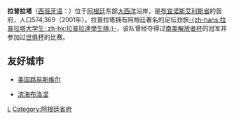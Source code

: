 {{coord|34|56|S|57|57|W|display=title}}
{{Otheruses}}
{{Infobox Settlement
| name = La Plata
| image_skyline = 
| imagesize = 250px
| image_caption = 
| image_flag = 
| image_shield = 
| pushpin_map = Argentina
| pushpin_label_position = 
| pushpin_mapsize = 150
| subdivision_type = 國家
| subdivision_name = {{ARG}}
| subdivision_type1 = 省
| subdivision_name1 =[[File:Bandera_de_la_Provincia_de_Buenos_Aires.svg|24px]] [[布宜诺斯艾利斯省|布宜诺斯艾利斯省]]
| subdivision_type2 = 
| subdivision_name2 = 
| elevation_m = 
| elevation_ft = 
| area_total_km2 = 
| population_as_of = 2001年
| population_total = 574,369
| population_density_km2 = 
| timezone = 
| utc_offset = 
| timezone_DST = 
| utc_offset_DST = 
| latd = 34
| latm = 56
| lats = 
| latNS = S
| longd = 57
| longm = 57
| longs = 
| longEW = W
| website =  
}}
'''拉普拉塔'''（[[西班牙语|西班牙语]]：'''{{lang|es|La Plata}}'''）位于[[阿根廷|阿根廷]]东部[[大西洋|大西洋]]沿岸，是[[布宜诺斯艾利斯省|布宜诺斯艾利斯省]]的首府，人口574,369（2001年）。拉普拉塔拥有阿根廷著名的足坛劲旅[[拉普拉塔大学生|-{zh-hans:拉普拉塔大学生; zh-hk:拉普拉達學生隊;}-]]，该队曾经夺得过[[南美解放者杯|南美解放者杯]]的冠军并参加过[[世俱杯|世俱杯]]的比赛。

{{Infobox Weather
|single_line= Yes
|metric_first = Yes
|location = La Plata (1981-1990)
|Jan_Hi_°C = 29.4
|Feb_Hi_°C = 27.8
|Mar_Hi_°C = 25.4
|Apr_Hi_°C = 21.8
|May_Hi_°C = 17.8
|Jun_Hi_°C = 14.4
|Jul_Hi_°C = 14.0
|Aug_Hi_°C = 16.1
|Sep_Hi_°C = 17.6
|Oct_Hi_°C = 21.1
|Nov_Hi_°C = 24.0
|Dec_Hi_°C = 27.3
|Year_Hi_°C = 

|Jan_Lo_°C = 18.0
|Feb_Lo_°C = 17.3
|Mar_Lo_°C = 15.1
|Apr_Lo_°C = 11.8
|May_Lo_°C = 8.3
|Jun_Lo_°C = 5.6
|Jul_Lo_°C = 5.2
|Aug_Lo_°C = 6.4
|Sep_Lo_°C = 7.5
|Oct_Lo_°C = 10.7
|Nov_Lo_°C = 13.6
|Dec_Lo_°C = 15.9
|Year_Lo_°C = 

|Jan_Precip_mm = 115.7
|Feb_Precip_mm = 107.9
|Mar_Precip_mm = 140.2
|Apr_Precip_mm = 70.1
|May_Precip_mm = 88.6
|Jun_Precip_mm = 37.5
|Jul_Precip_mm = 47.5
|Aug_Precip_mm = 61.4
|Sep_Precip_mm = 79.1
|Oct_Precip_mm = 126.6
|Nov_Precip_mm = 118.1
|Dec_Precip_mm = 99.9
|Year_Precip_mm = 

|Jan_Hum= 75
|Feb_Hum= 79
|Mar_Hum= 80
|Apr_Hum= 82
|May_Hum= 81
|Jun_Hum= 84
|Jul_Hum= 84
|Aug_Hum= 81
|Sep_Hum= 79
|Oct_Hum= 79
|Nov_Hum= 77
|Dec_Hum= 74
|Year_Hum=

|source =[http://www.smn.gov.ar/?mod=clima&id=30&provincia=Buenos%20Aires&ciudad=La%20Plata Servicio Meteorológico Nacional]
|accessdate = 2009-05-30
}}

== 友好城市 ==
{{Commons+cat|La Plata|拉普拉塔|La Plata}}
{{Wikivoyage|en:La Plata|拉普拉塔{{en icon}}}}
* {{border|[[File:Flag_of_the_United_States.svg|25px]]}}[[美国|美国]][[路易斯维尔_(肯塔基州)|路易斯维尔]]
* {{FRA}} [[滨海布洛涅|滨海布洛涅]]

{{Authority control}}
[[Category:布宜諾斯艾利斯省城市|L]]
[[Category:阿根廷省府|Category:阿根廷省府]]